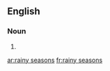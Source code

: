 ==English==

===Noun===
{{head|en|plural}}

# {{plural of|rainy season|lang=en|nocat=1}}

[[ar:rainy seasons]]
[[fr:rainy seasons]]